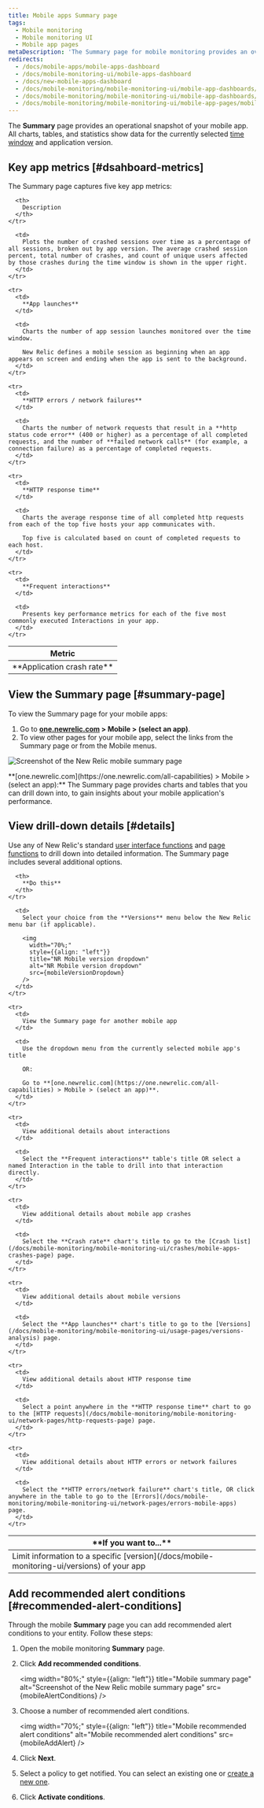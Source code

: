 ```yaml
---
title: Mobile apps Summary page
tags:
  - Mobile monitoring
  - Mobile monitoring UI
  - Mobile app pages
metaDescription: 'The Summary page for mobile monitoring provides an overview of HTTP requests, active users, interactions, errors or network failures, and recent events.'
redirects:
  - /docs/mobile-apps/mobile-apps-dashboard
  - /docs/mobile-monitoring-ui/mobile-apps-dashboard
  - /docs/new-mobile-apps-dashboard
  - /docs/mobile-monitoring/mobile-monitoring-ui/mobile-app-dashboards/mobile-apps-overview-dashboard
  - /docs/mobile-monitoring/mobile-monitoring-ui/mobile-app-dashboards/mobile-apps-overview-page
  - /docs/mobile-monitoring/mobile-monitoring-ui/mobile-app-pages/mobile-apps-overview-page
---
```






The **Summary** page provides an operational snapshot of your mobile app. All charts, tables, and statistics show data for the currently selected [time window](/docs/query-your-data/explore-query-data/dashboards/manage-your-dashboard/#dash-time-picker) and application version. 

## Key app metrics [#dsahboard-metrics]

The Summary page captures five key app metrics:

<table>
  <thead>
    <tr>
      <th width={200}>
        Metric
      </th>

      <th>
        Description
      </th>
    </tr>
  </thead>

  <tbody>
    <tr>
      <td>
        **Application crash rate**
      </td>

      <td>
        Plots the number of crashed sessions over time as a percentage of all sessions, broken out by app version. The average crashed session percent, total number of crashes, and count of unique users affected by those crashes during the time window is shown in the upper right.
      </td>
    </tr>

    <tr>
      <td>
        **App launches**
      </td>

      <td>
        Charts the number of app session launches monitored over the time window.

        New Relic defines a mobile session as beginning when an app appears on screen and ending when the app is sent to the background.
      </td>
    </tr>

    <tr>
      <td>
        **HTTP errors / network failures**
      </td>

      <td>
        Charts the number of network requests that result in a **http status code error** (400 or higher) as a percentage of all completed requests, and the number of **failed network calls** (for example, a connection failure) as a percentage of completed requests.
      </td>
    </tr>

    <tr>
      <td>
        **HTTP response time**
      </td>

      <td>
        Charts the average response time of all completed http requests from each of the top five hosts your app communicates with.

        Top five is calculated based on count of completed requests to each host.
      </td>
    </tr>

    <tr>
      <td>
        **Frequent interactions**
      </td>

      <td>
        Presents key performance metrics for each of the five most commonly executed Interactions in your app.
      </td>
    </tr>
  </tbody>
</table>

## View the Summary page [#summary-page]

To view the Summary page for your mobile apps:

1. Go to **[one.newrelic.com](https://one.newrelic.com/all-capabilities) > Mobile > (select an app)**.
2. To view other pages for your mobile app, select the links from the Summary page or from the Mobile menus.

<img
  title="Mobile summary"
  alt="Screenshot of the New Relic mobile summary page"
  src={mobileMobileSummary}
/>

<figcaption>
  **[one.newrelic.com](https://one.newrelic.com/all-capabilities) > Mobile > (select an app):** The Summary page provides charts and tables that you can drill down into, to gain insights about your mobile application's performance.
</figcaption>

## View drill-down details [#details]

Use any of New Relic's standard [user interface functions](/docs/accounts-partnerships/education/getting-started-new-relic/new-relic-user-interface) and [page functions](/docs/data-analysis/user-interface-functions/standard-page-functions) to drill down into detailed information. The Summary page includes several additional options.

<table>
  <thead>
    <tr>
      <th width={200}>
        **If you want to...**
      </th>

      <th>
        **Do this**
      </th>
    </tr>
  </thead>

  <tbody>
    <tr>
      <td>
        Limit information to a specific [version](/docs/mobile-monitoring-ui/versions) of your app
      </td>

      <td>
        Select your choice from the **Versions** menu below the New Relic menu bar (if applicable).

        <img
          width="70%;"
          style={{align: "left"}}
          title="NR Mobile version dropdown"
          alt="NR Mobile version dropdown"
          src={mobileVersionDropdown}
        />
      </td>
    </tr>

    <tr>
      <td>
        View the Summary page for another mobile app
      </td>

      <td>
        Use the dropdown menu from the currently selected mobile app's title

        OR:

        Go to **[one.newrelic.com](https://one.newrelic.com/all-capabilities) > Mobile > (select an app)**.
      </td>
    </tr>

    <tr>
      <td>
        View additional details about interactions
      </td>

      <td>
        Select the **Frequent interactions** table's title OR select a named Interaction in the table to drill into that interaction directly.
      </td>
    </tr>

    <tr>
      <td>
        View additional details about mobile app crashes
      </td>

      <td>
        Select the **Crash rate** chart's title to go to the [Crash list](/docs/mobile-monitoring/mobile-monitoring-ui/crashes/mobile-apps-crashes-page) page.
      </td>
    </tr>

    <tr>
      <td>
        View additional details about mobile versions
      </td>

      <td>
        Select the **App launches** chart's title to go to the [Versions](/docs/mobile-monitoring/mobile-monitoring-ui/usage-pages/versions-analysis) page.
      </td>
    </tr>

    <tr>
      <td>
        View additional details about HTTP response time
      </td>

      <td>
        Select a point anywhere in the **HTTP response time** chart to go to the [HTTP requests](/docs/mobile-monitoring/mobile-monitoring-ui/network-pages/http-requests-page) page.
      </td>
    </tr>

    <tr>
      <td>
        View additional details about HTTP errors or network failures
      </td>

      <td>
        Select the **HTTP errors/network failure** chart's title, OR click anywhere in the table to go to the [Errors](/docs/mobile-monitoring/mobile-monitoring-ui/network-pages/errors-mobile-apps) page.
      </td>
    </tr>
  </tbody>
</table>

## Add recommended alert conditions [#recommended-alert-conditions]

Through the mobile **Summary** page you can add recommended alert conditions to your entity. Follow these steps:

1. Open the mobile monitoring **Summary** page.

2. Click **Add recommended conditions**.

    <img
      width="80%;"
      style={{align: "left"}}
      title="Mobile summary page"
      alt="Screenshot of the New Relic mobile summary page"
      src={mobileAlertConditions}
    />


3. Choose a number of recommended alert conditions.

    <img
      width="70%;"
      style={{align: "left"}}
      title="Mobile recommended alert conditions"
      alt="Mobile recommended alert conditions"
      src={mobileAddAlert}
    />

4. Click **Next**.

5. Select a policy to get notified. You can select an existing one or [create a new one](/docs/alerts-applied-intelligence/new-relic-alerts/alert-policies/create-edit-or-find-alert-policy/#alert-policy-name).

6. Click **Activate conditions**.

